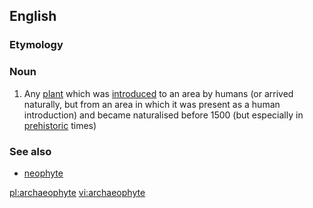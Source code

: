 ==English==

===Etymology===
{{confix|archaeo|phyte|t1=ancient; early|t2=plant|lang=en}}

===Noun===
{{en-noun}}

# Any [[plant]] which was [[introduced]] to an area by humans (or arrived naturally, but from an area in which it was present as a human introduction) and became naturalised before 1500 {{C.E.}} (but especially in [[prehistoric]] times)

===See also===
* [[neophyte]]

[[pl:archaeophyte]]
[[vi:archaeophyte]]